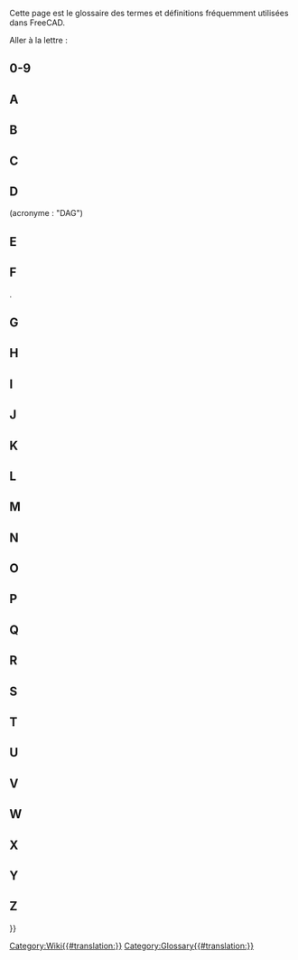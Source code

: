 <languages/>

{{Docnav/fr
|[[Contributors/fr|Contributeurs]]
|
}}

Cette page est le glossaire des termes et définitions fréquemment utilisées dans FreeCAD.

Aller à la lettre : {{CompactTOC|center=yes}}

==0-9==

{{gloss}}
{{term|3D view|content=[[3D_view/fr|3D view]]}}
{{defn|defn=La vue 3D est un composant de l'[[Interface/fr|interface]] de FreeCAD. Elle montre une représentation 3D du modèle.}}
{{glossend}}

==A==

{{gloss}}
{{term|term=Arc}}
{{defn|defn=Une portion ou segment d'un cercle.}}
{{term|App}}
{{defn|defn=La couche App de FreeCAD.}}
{{term|Arch|content=[[Arch_Workbench/fr|Arch]]}}
{{defn|defn=Abréviation de l'ancien [[#Workbench|atelier]] d'architecture. Cet atelier a été remplacé par l'[[BIM_Workbench/fr|atelier BIM]] ({{Version/fr|1.0}}).}}
{{term|Assembly|content=[[Assembly/fr|Assembly]]}}
{{defn|no=1|defn=Un ensemble de [[#Part|pièces]] qui ont des positions définies les unes par rapport aux autres.}}
{{defn|no=2|defn=Un [[#Workbench|atelier]] qui vise à faciliter la création d'assemblages. FreeCAD ne dispose pas actuellement d'un tel atelier intégré, mais il existe plusieurs [[External_workbenches/fr|ateliers externes d'assemblage]].}}
{{term|Axes}}
{{defn|defn=Pluriel de [[#Axis|Axis]]}}
{{term|Axis}}
{{defn|defn=Ligne imaginaire passant par l'origine de l'espace de travail. Il existe 3 axes normaux. Ils portent les noms classiques de X, Y et Z. X correspond à un déplacement latéral. Y est le haut et le bas. Z représente l'entrée et la sortie de la page/de l'écran.}}
{{glossend}}

==B==

{{gloss}}
{{term|Backtrace}}
{{defn|defn=Sortie d'un programme de débogage qui affiche une série d'instruction que FreeCAD suivait avant qu'un problème ne survienne.}}
{{term|Bezier Curve|content=[https://fr.wikipedia.org/wiki/Courbe_de_B%C3%A9zier courbes de Bézier]}}
{{defn|defn=Un type de courbe paramétrique.}}
{{term|BIM|content=[[BIM_Workbench/fr|BIM]]}}
{{defn|defn=Abréviation de [https://fr.wikipedia.org/wiki/Building_information_modeling Building Information Modelling]. L'[[BIM_Workbench/fr|atelier BIM]] fournit un flux de travail BIM dans FreeCAD.}}
{{term|Blueprint}}
{{defn|defn=Ancien terme utilisé pour une feuille de dessin ([[#Drawing|Drawing]]), et désigné par son [https://fr.wikipedia.org/wiki/Blueprint procédé de reproduction Blueprint].}}
{{term|Body}}
{{defn|defn=Corps de pièce. Un type de container utilisé dans l'[[#Workbench|atelier]] [[PartDesign_Workbench|PartDesign]] et qui regroupe une séquence d'opérations ([[#Sketch|esquisses]], géométrie de construction et [[#Feature|fonctions]]) pour créer un solide unique contigu. (Introduit dans FreeCAD V0.17.)}}
{{term|Boolean Logic}}
{{defn|defn=Une méthode de manipulation de données utilisé dans les opérandes : And, Or, Not (et, ou, pas).}}
{{term|Boolean Operation}}
{{defn|defn= Méthode de manipulation d'objets en utilisant la logique Booléenne. Dans FreeCAD, les opérations Booléennes sont : [[#Fuse|Union]], [[#Cut|Différence]], Intersection, et Section.}}
{{term|Boolean OPerations check}}
{{defn|defn=Voir [[#BOPcheck|BOPcheck]].}}
{{term|BOPcheck}}
{{defn|defn=Paramètre permettant aux outils Check Geometry des ateliers Part et OpenSCAD de vérifier également la géométrie créée à partir de la [[#Boolean_Logic|logique booléenne]]. Le paramètre par défaut de BOPcheck est "false" (ou désactivé). L'utilisateur peut activer BOPcheck pour obtenir plus de précision lors de l'exécution de l'outil Check Geometry, mais cela se fait au détriment de délais de traitement plus longs. À partir de FreeCAD 0.19, le paramètre BOPcheck est plus facilement activable à partir de la partie Paramètres du widget Check Geometry.}}
{{term|brep}}
{{defn|defn=Format de fichier natif [[#Open_CASCADE|Open CASCADE]] partagé et utilisé par beaucoup d'applications. FreeCAD peut sauver des fichiers dans le format *.brep.}}
{{term|B-rep}}
{{defn|defn=Standard pour une [https://fr.wikipedia.org/wiki/B-Rep représentation par les bords], qui est l'un des deux types de représentation en 3D que supporte FreeCAD (l'autre étant [[#Mesh|mesh]]).}}
{{term|B-spline}}
{{defn|defn=Un type de courbe paramétrique. Voir [https://fr.wikipedia.org/wiki/Spline Spline] et [https://fr.wikipedia.org/wiki/B-spline B-spline]}}
{{glossend}}

==C==

{{gloss}}
{{term|Callout}}
{{defn|defn=Chaîne ou texte connecté à une ligne pointant sur un objet dans le [[#Drawing|dessin]].}}
{{term|Chamfer}}
{{defn|defn=Coupure d'un bord avec un angle donné, en vue de le transformer en biseau (chanfrein).}}
{{term|1=Clipping Plane}}
{{defn|defn=Le plan de coupe est utilisé pour obtenir une vue en coupe de l'objet dans la vue 3D. C'est juste une aide visuelle qui ne fait aucune modification sur la forme l'objet.}}
{{term|Clone}}
{{defn|defn=C'est une copie d'un objet qui conserve un lien vers les paramètres de l'original. Lorsque l'objet original est modifié, le clone change aussi et adopte toutes les modifications apportées à l'objet original auquel il reste attaché.}}
{{term|Coin}}
{{defn|defn=Aussi appelé [https://www.coin3d.org Coin3D]. Bibliothèque logicielle utilisée par FreeCAD pour la représentation 3D.}}
{{term|COLLADA}}
{{defn|defn=Un format de fichier interchangeable pour le modèle de [[#Mesh|maillage]]. L'extension du fichier est *.dae.}}
{{term|Command|content=[[Command/fr|Command]]}}
{{defn|defn=Commande. Une action invoqué depuis la [[#GUI|GUI]] (interface graphique) en cliquant un bouton ou en tappant un raccourcis clavier ou tapé directement dans la console Python.}}
{{term|Compound}}
{{defn|defn=Groupe d'objets réunis entre eux sans utiliser d'opération [[#Boolean_Operation|booléenne]] de fusion.}}
{{term|CompSolid}}
{{defn|defn=Solide composé. Ensemble de [[#Solid|solides]] connectés par leurs [[#Face|faces]]. Les solides composés sont nécessaires dans les simulations par éléments finis ([[#FEM|FEM]]) où plusieurs matériaux sont utilisés au sein d'un seul maillage FEM.}}
{{term|Constraint}}
{{defn|defn=Si une contrainte a une valeur, elle est désignée comme référence (par exemple, une contrainte de distance a une valeur - la longueur d'une ligne imaginaire reliant les deux points). Une contrainte qui n'a pas de valeur est parfois appelé géométrique.}}
{{term|Constructive Solid Geometry|content=[https://fr.wikipedia.org/wiki/G%C3%A9om%C3%A9trie_de_construction_de_solides Constructive Solid Geometry]}}
{{term|Coordinate}}
{{defn|defn=Un nombre défini de positions d'un objet dans l'espace en faisant référence au [http://fr.wikipedia.org/wiki/Coordonn%C3%A9es_cart%C3%A9siennes système cartésien de coordonnées].}}
{{term|Coplanar}}
{{defn|defn=Qui se situe dans le même plan.}}
{{term|CSG}}
{{defn|defn=Raccourci pour [[#Constructive_Solid_Geometry|Constructive Solid Geometry]] en Français : Géométrie de construction de solides.}}
{{term|Cut}}
{{defn|defn=Appliquer une [[#Boolean_Operation|différence booléenne]] entre objets.}}
{{glossend}}

==D==

{{gloss}}
{{term|DAG}}
{{defn|defn=Voir [[#Directed_Acyclic_Graph|Directed Acyclic Graph.]] (Graphe Orienté Acyclique)}}
{{term|Degrees Of Freedom}}
{{defn|defn=Degrés de Liberté. Le nombre de manières dont une géométrie d'[[#Sketch|esquisse]] peut varier. Par exemple, si nous avons une esquisse constituée de seulement un point, et qu'à ce point aucune [[#Constraint|contrainte]] n'a été appliquée, alors ce point a deux [[#DOF|DOF]]. En effet, il est libre de se déplacer à la fois verticalement et horizontalement. De la même manière, une esquisse constituée d'un unique cercle non contraint a trois [[#DOF|DOF]] parce que ce cercle est libre de se déplacer à la fois verticalement et horizontalement et son rayon peut varier. C'est une bonne pratique de contraindre une esquisse jusqu'à ce qu'elle ne présente plus aucun [[#DOF|DOF]], dans ce cas, on dit qu'elle est [[#Fully_Constrained|entièrement contrainte]].}}
{{defn|defn=Outil graphique tiers utilisé pour montrer comment les objets d'un modèle FreeCAD sont utilisés ou sont liés les uns aux autres. Pour plus d'informations, reportez-vous à la page [[Std_DependencyGraph/fr|Graphe de dépendance]].}}
{{term|Difference}}
{{defn|no=1|defn=Le résultat, ou reste, après une soustraction.}}
{{defn|no=2|defn=Une [[#Boolean_operation|opération booléenne]] dans l'atelier Part qui soustrait une géométrie d'une autre; son résultat apparaît comme une [[#Cut|différence]].}}
{{term|Directed Acyclic Graph}} (acronyme : "DAG")
{{defn|defn=Un type de [[#Dependency_Graph|graphe des dépendances]] où les relations entre objets s'organisent de façon linéaire, du début à la fin, sans aucune dépendance circulaire. Si l'on parcourt un "DAG" on ne trouvera pas de chemin, ou relation, d'un objet A vers un ou plusieurs autres objets qui puisse revenir vers l'objet A. Dans FreeCAD, le graphe d'un modèle doit toujours être un "DAG".}}
{{term|DOF}}
{{defn|defn=[[#Degrees_Of_Freedom|Degrees Of Freedom]]}}
{{term|Draft|content=[[Draft_Workbench/fr|Draft]]}}
{{defn|no=1|defn=Un [[#Workbench|atelier]] de FreeCAD utilisé principalement pour le travail en 2 dimensions.}}
{{defn|no=2|defn=Angle de dépouille sur un moule afin de permettre le démoulage du produit final. Voir [[PartDesign_Draft/fr|PartDesign Dépouille]].}}
{{term|Drawing}}
{{defn|defn=Décrit une représentation de la géométrie par l'utilisation de vues bidimensionnelles. Également appelé plan ou [[#Blueprint|blueprint]].}}
{{glossend}}

==E==

{{gloss}}
{{term|Edge}}
{{defn|no=1|defn=Un segment joignant deux [[#Vertices|points]]. Ce segment peut être une ligne droite ou une courbe. Le [[#Geometric_modeling_kernel|noyau de modélisation géométrique]] définit un segment de la façon suivante : une forme à une dimension correspondant à une courbe et limitée à chaque extrémité par un vertex. Ainsi un cercle fermé n'a qu'un seul vertex qui constitue à la fois son début et sa fin. Voir [https://dev.opencascade.org/doc/overview/html/occt__tutorial.html#OCCT_TUTORIAL_SUB2_3 "Open CASCADE Technology, Profile: Defining the Topology"].}}
{{defn|no=2|defn=Ligne de jonction entre deux faces. Elle peut être une droite ou une courbe.}}
{{term|Element}}
{{defn|defn=Un élément d'une géométrie d'esquisse comme un point, une ligne, un arc, un cercle, etc.}}
{{term|Expression}}
{{defn|no=1|defn=Terme général utilisé en mathématiques et en programmation.}}
{{defn|no=2|defn=Dans FreeCAD, les [[Expressions/fr|expressions]] sont utilisées pour calculer des valeurs. Elles peuvent référencer et piloter les propriétés des objets. Elles sont utilisées dans les [[Spreadsheet_Workbench|feuilles de calcul]] et pour contrôler les modèles paramétriques.}}
{{term|Extrude}}
{{defn|defn=Terme général désignant l'extension d'un objet 2D en 3D dans une direction. Voir aussi [[#Pad|Pad]].}}
{{glossend}}

==F==

{{gloss}}
{{term|1=Face}}
{{defn|defn=Un objet de construction topologique en 2 dimensions. Par exemple, un cube a 6 faces. une face peut être courbe, comme c'est le cas pour une sphère, qui, dans FreeCAD, n'a qu'une face. Le [[#Geometric_modeling_kernel|noyau de modélisation géométrique]] définit une face comme : la partie d'une surface limité par un ensemble fermé de [[#Wire|polylignes]]. Voir [https://dev.opencascade.org/doc/overview/html/occt__tutorial.html#OCCT_TUTORIAL_SUB2_3 Profile: Defining the Topology].}}
{{term|Facet}}
{{defn|defn=Facette, souvant utilisé pour décrire les faces planes d'un [[#Mesh|maillage]].}}
{{term|FC}}
{{defn|defn=Abréviation de FreeCAD.}}
{{term|FCStd}}
{{defn|defn=Extension des fichiers de FreeCAD. Extension de fichier *.fcstd, *.FCStd (*.FCStd1 *.FCStd2 ..., sont des fichiers de sauvegardes)}}
{{term|1=Feature}}
{{defn|defn=Une étape dans l'évolution d'une pièce 3D dans le flux de travaux de l'[[#Workbench|atelier]] [[PartDesign_Workbench/fr|PartDesign]]. Les exemples sont [[#Pad|Pad]], [[#Pocket|Pocket]], [[#Groove|Groove]], [[#Fillet|Fillet]], etc. Lorsque nous créons un modèle dans l'[[#Workbench|atelier]] [[PartDesign_Workbench/fr|PartDesign]], chaque fonction prend la forme de la dernière et ajoute ou supprime quelque chose. Par conséquent, une fonction "Pocket" n'est pas seulement le creux de la poche en lui même mais la totalité de la forme y compris la poche.}}
{{term|FEM|content=[[FEM_Workbench/fr|FEM]]}}
{{defn|defn=[https://fr.wikipedia.org/wiki/M%C3%A9thode_des_%C3%A9l%C3%A9ments_finis Méthode des Eléments Finis]. L'[[FEM_Workbench/fr|atelier FEM]] est utilisé pour résoudre des problèmes d'ingénierie et de physique associés aux pièces, aux assemblages et aux structures.}}
{{term|Fillet}}
{{defn|defn=Congé. C'est un arrondi de l'arête ou une coupe ajoutée sur l'arête pour que l'apparence finale de l'arête soit adoucie. Voir [[Part_Fillet/fr|Part Congé]] and [[PartDesign_Fillet/fr|PartDesign Congé]].}}
{{term|Fork}}
{{defn|defn=Voir Forked Model.}}
{{term|Forked Model}}
{{defn|defn=Une méthode de modélisation, habituellement accidentelle et incorrecte qui crée deux ou plusieurs versions d'un modèle à partir d'un élément précédent. (Ne doit pas être confondue avec des opérations volontaires réseau, clone, modèle polaire, etc.)}}
{{term|Frenet}}
{{defn|defn=Lors du balayage d'un profil sur une trajectoire en 3D, le paramètre Frenet commande l'orientation du profile qui se déplace le long du trajet. Si Frenet est vrai, les profils sont orientés en utilisant le cadre de Frenet (tangent, double perpendiculaire, perpendiculaire) du trajet. Si Frenet est faux la rotation du profil n'est pas limitée. [http://fr.wikipedia.org/wiki/Rep%C3%A8re_de_Frenet Repère de Frenet]}}
{{term|Freetype|content=[http://www.freetype.org FreeType]}}
{{defn|defn=Une librairie libre utilisée pour extraire les informations de la définition de la police de caractères.}}
{{term|Frustum}}
{{defn|defn=La partie d'un solide, [http://fr.wikipedia.org/wiki/Tronc_(géométrie) Tronc], qui se trouve entre deux plans parallèles le coupant. Utilisé en infographie pour décrire la région tridimensionnelle visible à l'écran, le [http://en.wikipedia.org/wiki/Viewing_frustum "viewing frustum"]}}.
{{term|Fully Constrained}}
{{defn|defn=Entièrement contraint. Dans [[#Sketcher|Sketcher]], quand une [[#Sketch|esquisse]] n'a plus aucun [[#Degrees_Of_Freedom|degré de liberté]], elle est qualifiée comme "entièrement contrainte" par les [[#Constraint|contraintes]] qui lui sont appliquées.}}
{{term|Fuse}}
{{defn|defn=Terme couramment utilisé dans FreeCAD pour se référer à une [[#Boolean_Operation|union booléenne]] d'objets.}}
{{glossend}}

==G==

{{gloss}}
{{term|GDB ou gdb}}
{{defn|defn=[https://www.gnu.org/software/gdb/ '''G'''NU Project '''D'''e'''B'''ugger], un programme de débogage utilisé sous Unix et les systèmes similaires dans le but d'obtenir une trace d'appel ([[#Backtrace|backtrace]]) représentant l'état du processeur au moment d'un plantage. "gdb" (sans les guillemets) est aussi la première partie de la commande utilisée pour lancer le programme GDB lui même. Il y a un exemple d'utilisation de GDB avec FreeCAD dans [http://forum.freecadweb.org/viewtopic.php?t=7052#p56918 ce post sur le forum]}}
{{term|Geometric modeling kernel}}
{{defn|defn=Aussi appelé CAD kernel. Un ensemble de bibliothèques logicielles complexes responsables de la création de formes en 3D. Toutes les opérations sur les objets (extrusion, opérations booléennes, chanfrein, arrondi) s'appuient sur le kernel (noyau) de modélisation géométrique.}}
{{term|Git}}
{{defn|defn=[http://fr.wikipedia.org/wiki/Gestion_de_version_d%C3%A9centralis%C3%A9e#Gestion_de_versions_d.C3.A9centralis.C3.A9e Système de gestion de versions] utilisé par FreeCAD pour héberger et gérer le code source.}}
{{term|[[Std_Group/fr|Group]]}}
{{defn|defn=Utilisé pour organiser les éléments dans la [[Tree_view/fr|Vue en arborescence]]}}
{{term|GUI}}
{{defn|defn='''G'''raphical '''U'''ser '''I'''nterface. Permet aux utilisateurs d'interagir avec FreeCAD par l'intermédiaire d'icônes et de la souris.}}
{{glossend}}

==H==

{{gloss}}
{{term|Half_Space|content=[https://fr.wikipedia.org/wiki/Demi-espace Half Space]}}
{{defn|defn=Quand un plan divise complètement un espace euclidien à trois dimensions, on obtient deux demi-espaces.}}
{{glossend}}

==I==

{{gloss}}
{{term|IGES}}
{{defn|defn=Est un format de fichier utilisé pour l'échange de données. Les extensions de fichiers sont *.iges, *.igs. Voir aussi [[#STEP|STEP]].}}
{{term|Intersection|content=[https://fr.wikipedia.org/wiki/Intersection_(math%C3%A9matiques) Intersection]}}
{{defn|defn=La partie de deux ou plusieurs entités géométriques qui leur est commune. Par exemple, l'intersection de deux lignes est un point.}}
{{glossend}}

==J==

{{gloss}}
{{term|JT}}
{{defn|defn=Un format de données 3D propriétaire développé par Siemens PLM Software. FreeCAD n'a pour le moment pas de support pour les JT en ce moment.}}
{{glossend}}

==K==

{{gloss}}
{{term|Kernel}}
{{defn|defn=Voir [[#Geometric_modeling_kernel|Noyau de modélisation géométrique]].}}
{{term|KML}}
{{defn|defn=Keyhole Markup Language - est un fichier de données de définition géospatiale en 3D basé sur le format XML utilisé par Google Earth. FreeCAD n'a pas pour le moment de support pour le format KML.}}
{{glossend}}

==L==

{{gloss}}
{{term|Label}}
{{defn|no=1|defn=Une propriété d'objet définie par l'utilisateur. Utilisé pour rendre la [[Tree_view/fr|vue en arborescence]] des modèles plus lisible.}}
{{defn|no=2|defn=Un texte descriptif ajouté à un dessin. (voir [[Draft_Label/fr|Draft Etiquette]]).}}
{{defn|defn=Ne pas confondre avec [[#Name|Name]].}}
{{term|Line}}
{{defn|defn =Le plus souvent, utilisé comme synonyme de [[#Line_Segment|line segment]]. Dans Sketcher, parfois utilisé avec la signification exacte d’un chemin rectiligne infini.}}
{{term|Line Segment}}
{{defn|defn=Une trajectoire rectiligne entre deux [[#Point|points]].}}
{{term|Lock}}
{{defn|defn=[[Sketcher_ConstrainLock/fr|Contrainte fixe]]}}
{{term|Loft|content=[http://en.wikipedia.org/wiki/Loft_%283D%29 Loft]}}
{{defn|defn=Une forme topologique créée en reliant des profils consécutifs avec une surface. Identique au processus utilisé pour faire des avions ou des bateaux recouverts de tissu. FreeCAD utilise également cette fonction pour créer de telles formes.}}
{{glossend}}

==M==

{{gloss}}
{{term|Macro}}
{{defn|defn=Une séquence d'instructions FreeCAD enregistrée, souvent écrits par les utilisateurs.}}
{{term|Manifold}}
{{defn|defn=Dit d'une [[#Shape|forme]] qui constitue un volume parfaitement fermé. Familièrement, on pourrait décrire cette forme comme étant "étanche". Pour générer un solide, une coque ([[#Shell|shell]]) doit être "manifold".}}
{{term|Mantis}}
{{defn|defn=[[#Tracker|Bug tracking system]] utilisé pour le projet FreeCAD.}}
{{term|Mesh}}
{{defn|defn=Type d'objet qui peut être importé ou exporté par FreeCAD. Voir [https://fr.wikipedia.org/wiki/Mesh_(objet) Maillage]}}
{{term|Model}}
{{defn|defn=Aussi appelé modèle 3D. Représentation informatique d'une [[#Part|pièce]] à trois dimensions ou d'un [[#Assembly|assemblage]].}}
{{term|MultiTransform|content=[[PartDesign_MultiTransform/fr|MultiTransform]]}}
{{defn|defn=Transformation multiple. Une [[#Feature|fonction]] de l'[[#Workbench|atelier]] [[PartDesign_Workbench/fr|PartDesign]] qui applique une série de transformations chaînées (motifs linéaires et circulaires, en miroir) aux entités sélectionnées.}}
{{glossend}}

==N==

{{gloss}}
{{term|Name}}
{{defn|defn=Identifiant unique d'un objet dans un document FreeCAD. Une fois l'objet créé par le programme, un nom lui est attribué. Ce nom ne peut pas être changé, contrairement à[[#Label|Label]].}}
{{term|Non-manifold}}	
{{defn|defn=La topologie non-manifold, également appelée épaisseur nulle, correspond à deux corps solides distincts connectés par un sommet ou une arête théorique. Il s'agit d'un type de forme non pris en charge (pas toujours détecté par FreeCAD) qui doit être évité car il peut entraîner des problèmes lors de nouvelles étapes et de l'exportation.}}
{{term|Null Shape}}
{{defn|defn=Une propriété d'une [[#Shape|forme]] qui n'a pas été initialisée par un programme ou une macro. Habituellement, c'est une condition déclenchant une erreur.}}
{{glossend}}

==O==

{{gloss}}
{{term|OCC}}
{{defn|defn=Acronyme pour [[#Open_CASCADE|Open CASCADE]]. Avant d'être passé en "open source", le nom était CAS.CADE (abréviation de "Computer Aided Software for Computer Aided Design and Engineering").}}
{{term|OCE}}
{{defn|defn='''O'''pen CASCADE '''C'''ommunity '''E'''dition. Cette édition fournit des correctifs, améliorations et expérimentations apportées par les utilisateurs sur la bibliothèque officielle d'[[#Open_CASCADE|Open CASCADE]]. FreeCAD fonctionne avec soit OCC, soit OCE.}}
{{term|OCCT}}
{{defn|defn=Open CASCADE Technology. See [[#OCC|OCC]].}}
{{term|Open CASCADE|content=[http://www.opencascade.org Open CASCADE]}}
{{defn|defn=Le [[#Geometric_modeling_kernel|geometric modeling kernel]] est une librairie logicielle sous-jacente de FreeCAD. Aussi appelé [[#OCC|OCC]] or [[#OCCT|OCCT]] (pour Open CASCADE Technology). Voir aussi [[#OCE|OCE]].}}
{{term|OpenSCAD}}
{{defn|defn=Nom d'un logiciel de CAO avec lequel on construit les objets uniquement avec des scripts. C'est aussi un atelier de FreeCAD qui fournit une interface pour l'import/export de modèles *.scad et *.csg. Cet atelier fournit aussi quelques outils associés.}}
{{defn|no=1|defn=Nom d'un programme de CAO basé uniquement sur un script.}}
{{defn|no=2|defn=Un atelier dans FreeCAD. L'[[#Workbench|atelier]] [[OpenSCAD_Workbench/fr|OpenSCAD]]  fournit une interface pour l'importation/exportation des modèles * .scad et * .csg ainsi que des outils utiles.}}
{{term|Origin}}
{{defn|defn=Le centre du système de coordonnées. Tout se passe à partir de ce centre dans les directions positives ou négatives. Comme notre vision de l'univers avec comme "origine" la Terre.}}
{{term|Orthographic}}
{{defn|defn=[https://fr.wikipedia.org/wiki/Projection_orthogonale Projection orthogonale]. Une méthode de représentation d'un objet, à l'écran ou sur plans papier. Voir aussi [http://en.wikipedia.org/wiki/Multiview_orthographic_projection Multiview orthographic projection].}}
{{glossend}}

==P==

{{gloss}}
{{term|Pad}}
{{defn|defn=Extension d'une [[#Sketch|esquisse]] dans une direction perpendiculaire au plan de l'Esquisse. Voir aussi [[#Extrude|Extrude]].}}
{{term|Part}}
{{defn|no=1|defn=[[#Workbench|Atelier]] de FreeCAD principalement utilisé pour un flux de travail de type [https://fr.wikipedia.org/wiki/Géométrie_de_construction_de_solides Construction  Géométrique de Solide]. Voir [[Part_Workbench/fr|Atelier Part]].}}
{{defn|no=2|defn=Un module Python de FreeCAD, s'interfaçant directement avec [[#OCC|OCC]]. Voir [[Part_scripting/fr|Part Script]].}}
{{defn|no=3|defn=Un conteneur qui regroupe n'importe quel type d'objet FreeCAD et possède un [[#Placement|placement]]. Voir [[Std_Part/fr|Std Part]].}}
{{defn|no=4|defn=Un solide unicorps. Le composant de niveau le plus bas dans un assemblage.}}
{{term|PartDesignNext}}
{{defn|defn=Surnom utilisé sur les forums pour faire une différence entre l'[[#Workbench|atelier]] [[PartDesign_Workbench/fr|PartDesign]] de la version FreeCAD 0.17 de celui des versions v0.16 et antérieures, ceci en raison de la grande quantité de changements introduits dans l'atelier PartDesign de la version 0.17.}}
{{term|PD}}
{{defn|defn=Abréviation de [[PartDesign_Workbench/fr|PartDesign]], un [[#Workbench|atelier]] de FreeCAD.}}
{{term|PDN}}
{{defn|defn=Abréviation de [[#PartDesignNext|PartDesignNext]].}}
{{term|Perspective}}
{{defn|defn=[http://fr.wikipedia.org/wiki/Perspective_axonométrique Perspective axonométrique]}}
{{term|Pivy|content=[http://pypi.python.org/pypi/Pivy Pivy]}}
{{defn|defn=Une bibliothèque logicielle qui permet d'utiliser Python Coin.}}
{{term|Placement}}
{{defn|defn=Ensemble des propriétés d'un objet définissant ses coordonnées et son orientation dans l'espace. Voir [[Placement/fr|Placement]].}}
{{term|Planar}}
{{defn|defn=Dit d'une géométrie dont tous les éléments constitutifs font partie du même plan.}}
{{term|Plane}}
{{defn|no=1|defn=Une surface plate, à deux dimensions et qui s'étend à l'infini.}}
{{defn|no=2|defn=Une [[#Primitive|primitive]] à deux dimensions créé dans l'[[#Workbench|atelier]] [[Part_Workbench/fr|Part]].}}
{{term|Plot}}
{{defn|no=1|defn=Synonyme désuet de dessin technique réalisé par un traceur à stylo. Voir [https://fr.wikipedia.org/wiki/Traceur_(informatique) Plotter]}}
{{defn|no=2|defn=Abréviation de plot plan. Voir [https://fr.wikipedia.org/wiki/Document_d%27urbanisme Plan de site]}}
{{defn|no=3|defn=Représentation graphique de données. Voir [https://fr.wikipedia.org/wiki/Repr%C3%A9sentation_graphique Plot (graphiques)]}}
{{term|1=Pocket}}
{{defn|defn=Une [[#Feature|fonction]], appelée poche en mécanique, qui enlève de la matière d'un solide en se servant des contours d'une ([[#Sketch|esquisse]]).}}
{{term|1=Point}}
{{defn|defn=Un élément utilisé pour faire référence à un endroit unique dans l'espace de travail 3D. Un "point" n'a pas de dimension. Il a une dimension à l'écran, généralement représenté par un "point" que nous pouvons voir à son emplacement. Voir aussi [[#Vertex|Vertex]].}}
{{term|Polygon mesh}}
{{defn|defn=Voir [http://fr.wikipedia.org/wiki/Mesh_%28objet%29 Mesh (objet)]}}
{{term|Polyline}}
{{defn|defn=Une série de segments de droite ou d'arc connectés entre eux.}}
{{term|POV-Ray}}
{{defn|defn=[http://fr.wikipedia.org/wiki/POV-Ray POV-Ray] Moteur de rendu par lancer de rayons.}}
{{term|PPA}}
{{defn|defn=Acronyme de '''P'''ersonal '''P'''ackage '''A'''rchive. c'est un type d'entrepôt de logiciels, spécifique à la distribution Linux Ubuntu . Le projet FreeCAD propose sa dernière version stable ainsi que des versions de développement au travers de deux entrepots PPA. Lorsqu'on utilise un PPA, les mises à jour du logiciel sont gérées par le système de mise à jour du système d'exploitation.}}
{{term|Primitive}}
{{defn|defn=Forme de base utilisée dans la construction d'un objet. Certaines primitives 2D sont : point, ligne, polygone, cercle, ellipse, spirale, hélice. Les primitives 3D sont : cube, cylindre, cône, tore, sphère, ellipsoïde, prisme.}}
{{term|PySide|content=[https://wiki.qt.io/PySide PySide]}}
{{defn|defn=Librairie libre et gratuite qui permet d'utiliser Python avec QT.}}
{{term|Python|content=[http://www.python.org Python]}}
{{defn|defn=Python est un des langages de programmation utilisés pour le développement de FreeCAD ainsi que par les utilisateurs programmeurs de [[#Macro|macros]] ou de petits scripts.}}
{{glossend}}

==Q==

{{gloss}}
{{term|Qt|content=[https://www.qt.io/developers/ Qt]}}
{{defn|defn=QT est une application gratuite multi-plateforme pour la création d'interfaces utilisateur.}}
{{glossend}}

==R==

{{gloss}}
{{term|Raytracing}}
{{defn|defn=[http://fr.wikipedia.org/wiki/Lancer_de_rayon Lancer de rayon]}}
{{term|Revolve}}
{{defn|defn=Outil disponible dans l'[[#Workbench|atelier]] [[Part_Workbench/fr|Part]]. Voir [[Part_Revolve/fr|Part Révolution]].}}
{{term|Robot}}
{{defn|defn=[http://fr.wikipedia.org/wiki/Robotique_industrielle Robotique industrielle]}}
{{term|Rotate}}
{{defn|defn=Action consistant à faire pivoter un objet autour d'un axe pour changer son orientation dans l'espace.}}
{{glossend}}

==S==

{{gloss}}
{{term|Section}}
{{defn|defn=[https://fr.wikipedia.org/wiki/Dessin_technique#Repr%C3%A9sentations_codifi%C3%A9es Vues en coupe]}}
{{term|Self Intersection}}
{{defn|defn=Une auto-intersection arrive quand par exemple une polyligne ou une courbe se croise elle même (ex.'8','&'). Cela perturbe les algorithmes du noyau géométrique et produit généralement une condition d'erreur.}}
{{term|Shape}}
{{defn|defn=Forme. Terme générique utilisé dans FreeCAD pour décrire la plupart des éléments à l'exception des [[#Mesh|maillages]].}}
{{term|Shell}}
{{defn|defn=Coque. Forme faite de une ou plusieurs [[#Face|faces]] contiguës. Une coque fermée [[#Manifold|manifold]] peut être convertie en un [[#Solid|solide]].}}
{{term|Sketch}}
{{defn|defn=Esquisse. Une représentation 2D d'un objet contraint et fixé sur un plan ou une [[#Face|face]]. Dans FreeCAD une esquisse est toujours un objet en 2 dimensions, quelque part dans l'espace 3D.}}
{{term|Sketcher|content=[[Sketcher_Workbench/fr|Sketcher]]}}
{{defn|L'[[#Workbench|atelier]] utilisé pour créer des formes géométriques 2D utilisant des [[#Element|éléments]] et des [[#Constraint|contraintes]].}}
{{term|Sketcher Solver}}
{{defn|defn=Solveur de Sketcher, mécanisme interne de FreeCAD qui calcule les interdépendances et les effets de l'ajout, la suppression et la modification de la géométrie et des contraintes associées dans chaque esquisse. Le solveur calcule également l'agencement de toute la géométrie dans chaque esquisse de sorte qu'elle peut être affichée correctement.}}
{{term|Smooth Line}}	
{{defn|defn=Dans un dessin, une ligne indiquant un changement entre des surfaces tangentes, comme dans la transition d'une surface plane avec un congé. Voir aussi "bord tangent". Voir [http://www.freecadweb.org/wiki/index.php?title=Drawing_View/fr#Modifier_une_vue_existante Drawing View - Modifier une vue existante]}}
{{term|Solid}}
{{defn|defn=Solide. Partie de l'espace 3D délimitée par des ([[#Shell|coques]]). Un solide a un volume et possède d'autre propriétés propres aux objets dont la masse.}}
{{term|Solver}}
{{defn|defn=Voir [[#Sketcher_Solver/fr|Sketcher Solver]].}}
{{term|Stable}}
{{defn|defn=Un surnom pour la dernière version générale du logiciel FreeCAD. C'est typiquement la version disponible à partir de sources autres que le projet FreeCAD. Comparer avec [[#Unstable|Instable]].}}
{{term|STL}}
{{defn|Format de description de la surface d'objet 3D en [[#Mesh|maillage]] de triangles ''Standard Tessellation Language''. L'extension du fichier est *.stl}}
{{term|STEP}}
{{defn|defn=Norme ISO (ISO 10303) pour l'échange de données 3D et d'informations sur la fabrication de produits. Il remplace [[#IGES|IGES]]. Les extensions des fichiers sont *.step, *.stp.}}
{{term|SVG}}
{{defn|[https://fr.wikipedia.org/wiki/Scalable_Vector_Graphics '''S'''calable '''V'''ector '''G'''raphics]. Est un format de fichier de graphisme vectoriel.}}
{{term|Sweep}}
{{defn|defn=Une forme 3D générée à partir d'au moins une section et d'une trajectoire. Le terme est généralement utilisé pour décrire à la fois l'outil et la forme générée. Voir [http://en.wikipedia.org/wiki/Solid_modeling#Sweeping Solid Modeling - Sweeping].}}
{{glossend}}

==T==

{{gloss}}
{{term|Task panel}}
{{defn|defn=Un [https://fr.wikipedia.org/wiki/Composant_d%27interface_graphique panneau de commande] dans FreeCAD qui affiche un contenu spécifique à la tâche en cours. Il peut afficher les outils disponibles dans l'[[#Workbench|atelier]] actif ou demander des valeurs et des options pendant qu'une [[#Command|commande]] est active.}}
{{term|Tasks tab}}
{{defn|defn=Voir [[#Task_panel|Task panel]].}}
{{term|Tessellation}}
{{defn|defn=La tessellation (ou pavage) d'une surface est la partition de cette surface utilisant une ou plusieurs formes géométriques appelées tuiles, ces tuiles ne doivent pas se chevaucher est doivent être jointives. Dans FreeCAD, la représentation des formes géométriques dans la vue 3D utilise la tesselation. Cette tessellation est relative aux dimensions de la forme et peut être modifiée dans les préferences afin d'obtenir une vue plus douce des surfaces arrondies. Cela peut générer des temps de calculs plus long pour l'affichage. Voir [[Preferences_Editor/fr|Réglage des préférences]].}}
{{term|Thickness}}
{{defn|no=1|defn=L'épaisseur d'une forme.}}
{{defn|no=2|defn=Outil de l'[[#Workbench|atelier]] [[Part_Workbench/fr|Part]] utilisé pour évider un solide et laisser une épaisseur uniformément définie.}}
{{term|Toggle}}
{{defn|defn=Un paramètre qui prend une valeur parmi deux, par exemple "vrai" ou "faux" ou encore "activé" ou "désactivé".}}
{{term|Topological Naming}}
{{defn|defn=Nommage Topologique. Le procédé selon lequel une arrête ou une face reçoit un nom définitif lors de sa création. Dans son fonctionnement interne, FreeCAD identifie les arêtes et les faces d'un solide en les numérotant; par exemple : Edge1, Edge2, Face1, Face2, etc. Le problème est que la méthode d'attibution de ces identifiants est peu robuste et il s'en suit qu'ils peuvent changer si une manipulation sur l'objet modifie le nombre d'arêtes ou de faces. Par exemple, si le modèle est lié à une Face2, il pourra plus tard se retrouver par erreur lié à une autre face qui serait devenue la nouvelle Face2. Ceci provoque des résultats qui ne sont pas souhaités. Dans FreeCAD version 0.20 le nommage topologique n'est pas encore implémenté, donc si un objet est modifié de telle sorte que son nombre d'arrête ou de face change, le nom de ces arêtes et ces faces peut changer aussi de façon inattendue.}}
{{term|Torus}}
{{defn|defn=Tore : une forme primitive.}}
{{term|Tracker}}
{{defn|defn=Abréviation de bug tracker, application logicielle en ligne utilisée pour assurer le suivi des bogues signalés ou des demandes de fonctionnalités. Voir aussi [[#Mantis|Mantis]].}}
{{term|Tree view|content=[[Tree_view/fr|Tree view]]}}
{{defn|defn=La vue en arborescence est un composant de l'[[Interface/fr|interface]] de FreeCAD. Elle peut être affichée comme un élément séparé de la [[#GUI|GUI]] ou comme une partie de la [[Combo_view/fr|vue combinée]]. Elle contient une représentation de la structure du document.}}
{{glossend}}

==U==

{{gloss}}
{{term|Union}}
{{defn|defn=Un outil de l'[[#Workbench|atelier]] [[Part Workbench/fr|Part]] qui réalise une [[#Boolean_Operation|opération booléenne]] sur les formes sélectionnées.}}
{{term|1=Unstable}}
{{defn|defn=Un surnom pour signaler qu'une version du logiciel FreeCAD est très récente et toujours à l'état de mise au point. Cette version contiendra de nombreux changements récemment mis en place par les développeurs. Il en général susceptible de produire des résultats erronés, et les essais ne sont pas terminés}}
{{term|Upgrade|content=[[Draft_Upgrade/fr|Upgrade]]}}
{{defn|defn=Un outil de l'[[#Workbench|atelier]] [[Draft_Workbench/fr|Draft]].}}
{{glossend}}

==V==

{{gloss}}
{{term|Vector}}
{{defn|defn=Une grandeur dotée d'une direction. Souvant représenté graphiquement comme une flêche à 2 ou 3 dimensions. Par exemple, "cinquante pas vers le Nord", "9.8 m/s^2 vers le bas", et "(3,5,6) unités respectivement dans les directions x, y, z" sont tous des vecteurs. Dans FreeCAD, ils sont le plus souvent écrits comme des paires (x, y) ou des triplets (x, y, z). Ce sont des objets ordonnés.}}
{{term|Vertex}}
{{defn|defn=Un [[#Point|point]] tout seul dans l'espace, ou le sommet d'une [[#Shape|forme]] où se rencontrent ses [[#Edge|arêtes]]. La technologie Open Cascade le définit comme, une forme ([[#Shape|shape]]) à zéro dimensions qui, en géométrie, correspond à un point. Voir [https://dev.opencascade.org/doc/overview/html/occt__tutorial.html#OCCT_TUTORIAL_SUB2_3 OCCT Profile: Defining the topology]}}
{{term|Vertices}}
{{defn|defn=Pluriel de [[#Vertex|Vertex]]}}
{{term|Viewprovider}}
{{defn|defn=Interface générale pour tous les éléments visuels de FreeCAD. ViewProvider génère et gère de manière globale la visualisation et la présentation des objets [[#App|App layer]] de FreeCAD pour l'utilisateur. Cette classe et ses descendants doivent être implémentés pour tout type d'objet afin de pouvoir les afficher dans la [[#3DView|vue 3D]] et la [[#TreeView|vue en arborescence]].}}
{{glossend}}

==W==

{{gloss}}
{{term|WB}}
{{defn|defn=Raccourci pour [[#Workbenches|workbench]] (atelier).}}
{{term|term=Wire}}
{{defn|no=1|defn=Polyligne : succession d'[[#Edge|arêtes]] connectées par des [[#Vertex|vertex]] ou Points. Le terme est utilisé en ce sens principalement par [https://dev.opencascade.org/doc/overview/html/occt__tutorial.html#OCCT_TUTORIAL_SUB2_3 Open Cascade Technology]. On l'utilise donc aussi dans FreeCAD.}}
{{defn|no=2|defn=Une commande de l'[[#Workbench|atelier]] [[Draft_Workbench/fr|Draft]] qui crée une polyligne paramétrique.}}
{{term|term=Workbench}}
{{defn|defn=Aussi appellé module, chaque [[Workbenches/fr|atelier]] regroupe un ensemble d'outils dédiés à une tâche spécifique.}}
{{glossend}}

==X==

{{gloss}}
{{term|X}}
{{defn|defn=Fait communément référence à l'[[#Axis|axe]] X en 2D ou 3D.}}
{{glossend}}

==Y==

{{gloss}}
{{term|Y}}
{{defn|defn=Fait communément référence à l'[[#Axis|axe]] Y en 2D ou 3D.}}
{{glossend}}

==Z==

{{gloss}}
{{term|Z}}
{{defn|defn=Fait communément référence à l'[[#Axis|axe]] Z en 2D ou 3D.}}
{{glossend}}


{{Docnav/fr
|[[Contributors/fr|Contributeurs]]
|
}}

{{Userdocnavi{{#translation:}}}}
[[Category:Wiki{{#translation:}}]]
[[Category:Glossary{{#translation:}}]]
